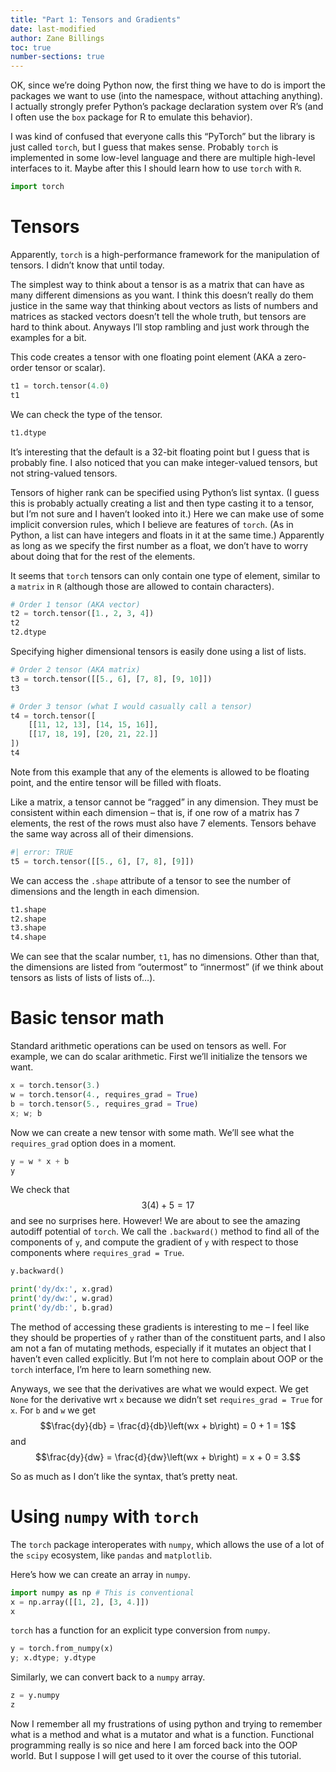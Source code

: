 ```yaml
---
title: "Part 1: Tensors and Gradients"
date: last-modified
author: Zane Billings
toc: true
number-sections: true
---
```


OK, since we're doing Python now, the first thing we have to do is import
the packages we want to use (into the namespace, without attaching anything).
I actually strongly prefer Python's package
declaration system over R's (and I often use the `box` package for R to emulate
this behavior).

I was kind of confused that everyone calls this "PyTorch" but the library is
just called `torch`, but I guess that makes sense. Probably `torch` is
implemented in some low-level language and there are multiple high-level
interfaces to it. Maybe after this I should learn how to use `torch` with `R`.

```python
import torch
```

# Tensors

Apparently, `torch` is a high-performance framework for the manipulation of
tensors. I didn't know that until today.

The simplest way to think about a tensor is as a matrix that can have as
many different dimensions as you want. I think this doesn't really do them
justice in the same way that thinking about vectors as lists of numbers and
matrices as stacked vectors doesn't tell the whole truth, but tensors are hard
to think about. Anyways I'll stop rambling and just work through the examples
for a bit.

This code creates a tensor with one floating point element (AKA a zero-order
tensor or scalar).

```python
t1 = torch.tensor(4.0)
t1
```

We can check the type of the tensor.

```python
t1.dtype
```

It's interesting that the default is a 32-bit floating point but I guess
that is probably fine. I also noticed that you can make integer-valued
tensors, but not string-valued tensors.

Tensors of higher rank can be specified using Python's list syntax. (I guess
this is probably actually creating a list and then type casting it to a
tensor, but I'm not sure and I haven't looked into it.) Here we can make
use of some implicit conversion rules, which I believe are features of
`torch`. (As in Python, a list can have integers and floats in it at the same
time.) Apparently as long as we specify the first number as a float, we don't
have to worry about doing that for the rest of the elements.

It seems that `torch` tensors can only contain one type of element, similar to
a `matrix` in `R` (although those are allowed to contain characters).

```python
# Order 1 tensor (AKA vector)
t2 = torch.tensor([1., 2, 3, 4])
t2
t2.dtype
```

Specifying higher dimensional tensors is easily done using a list of lists.

```python
# Order 2 tensor (AKA matrix)
t3 = torch.tensor([[5., 6], [7, 8], [9, 10]])
t3

# Order 3 tensor (what I would casually call a tensor)
t4 = torch.tensor([
	[[11, 12, 13], [14, 15, 16]],
	[[17, 18, 19], [20, 21, 22.]]
])
t4
```

Note from this example that any of the elements is allowed to be floating point,
and the entire tensor will be filled with floats.

Like a matrix, a tensor cannot be "ragged" in any dimension. They must be
consistent within each dimension -- that is, if one row of a matrix has 7
elements, the rest of the rows must also have 7 elements. Tensors behave the
same way across all of their dimensions.

```python
#| error: TRUE
t5 = torch.tensor([[5., 6], [7, 8], [9]])
```


We can access the `.shape` attribute of a tensor to see the number of dimensions
and the length in each dimension.

```python
t1.shape
t2.shape
t3.shape
t4.shape
```

We can see that the scalar number, `t1`, has no dimensions. Other than that,
the dimensions are listed from "outermost" to "innermost" (if we think about
tensors as lists of lists of lists of…).

# Basic tensor math

Standard arithmetic operations can be used on tensors as well. For example,
we can do scalar arithmetic. First we'll initialize the tensors we want.

```python
x = torch.tensor(3.)
w = torch.tensor(4., requires_grad = True)
b = torch.tensor(5., requires_grad = True)
x; w; b
```

Now we can create a new tensor with some math. We'll see what the
`requires_grad` option does in a moment.

```python
y = w * x + b
y
```

We check that
$$3(4) + 5 = 17$$
and see no surprises here. However! We are about to see the amazing autodiff
potential of `torch`. We call the `.backward()` method to find all of the
components of `y`, and compute the gradient of `y` with respect to those
components where `requires_grad = True`.

```python
y.backward()

print('dy/dx:', x.grad)
print('dy/dw:', w.grad)
print('dy/db:', b.grad)
```

The method of accessing these gradients is interesting to me -- I feel like
they should be properties of `y` rather than of the constituent parts, and
I also am not a fan of mutating methods, especially if it mutates an object
that I haven't even called explicitly. But I'm not here to complain about OOP
or the `torch` interface, I'm here to learn something new.

Anyways, we see that the derivatives are what we would expect. We get `None`
for the derivative wrt `x` because we didn't set `requires_grad = True` for `x`.
For `b` and `w` we get
$$\frac{dy}{db} = \frac{d}{db}\left(wx + b\right) = 0 + 1 = 1$$
and
$$\frac{dy}{dw} = \frac{d}{dw}\left(wx + b\right) = x + 0 = 3.$$

So as much as I don't like the syntax, that's pretty neat.

# Using `numpy` with `torch`

The `torch` package interoperates with `numpy`, which allows the use of
a lot of the `scipy` ecosystem, like `pandas` and `matplotlib`.

Here's how we can create an array in `numpy`.

```python
import numpy as np # This is conventional
x = np.array([[1, 2], [3, 4.]])
x
```

`torch` has a function for an explicit type conversion from `numpy`.

```python
y = torch.from_numpy(x)
y; x.dtype; y.dtype
```

Similarly, we can convert back to a `numpy` array.

```python
z = y.numpy
z
```

Now I remember all my frustrations of using python and trying to remember what
is a method and what is a mutator and what is a function. Functional programming
really is so nice and here I am forced back into the OOP world. But I suppose
I will get used to it over the course of this tutorial.

<!-- END OF FILE -->

